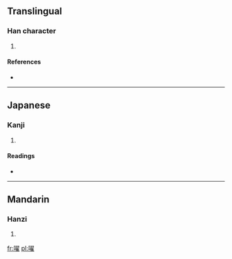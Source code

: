 ==Translingual==

===Han character===
{{Han char|rn=30|rad=口|as=14|sn=17|four=6701<sub>4</sub>|canj=口尸一土 (RSMG), X口尸一土 (XRSMG)}}

# {{defn|Han|sort=口14}}

====References====
* {{Han ref|kx=0211.240|dkj=04446|dj=0434.190|hdz=10698.040|uh=5681|ud=22145|bh=ECC9|bd=60617}}

----

==Japanese==

===Kanji===
{{ja-kanji|grade=|rs=口14}}

# {{defn|Japanese|sort=口14}}

====Readings====
* {{ja-readings|on=[[てき]] (teki), [[じゃく]] (jaku)|kun=[[こえ]] (koe)}}

----

==Mandarin==

===Hanzi===
{{cmn-hanzi|pin=[[dí]] ([[di2]])|wg=ti<sup>2</sup>}}

# {{defn|Mandarin|sort=口14}}

[[fr:嚁]]
[[pl:嚁]]